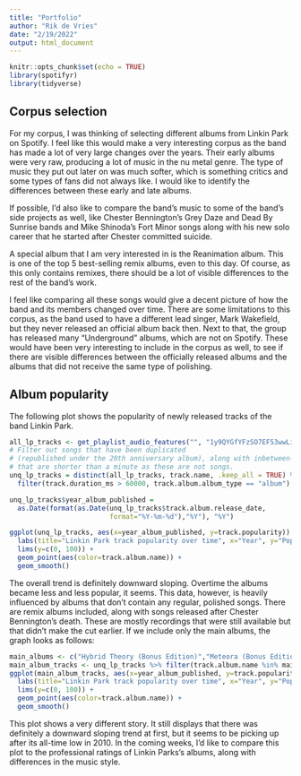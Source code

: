 ```yaml
---
title: "Portfolio"
author: "Rik de Vries"
date: "2/19/2022"
output: html_document
---
```


```r
knitr::opts_chunk$set(echo = TRUE)
library(spotifyr)
library(tidyverse)
```
## Corpus selection
For my corpus, I was thinking of selecting different albums from Linkin Park on Spotify. I feel like this would make a very interesting corpus as the band has made a lot of very large changes over the years. Their early albums were very raw, producing a lot of music in the nu metal genre. The type of music they put out later on was much softer, which is something critics and some types of fans did not always like. I would like to identify the differences between these early and late albums.

If possible, I'd also like to compare the band's music to some of the band's side projects as well, like Chester Bennington's Grey Daze and Dead By Sunrise bands and Mike Shinoda's Fort Minor songs along with his new solo career that he started after Chester committed suicide.

A special album that I am very interested in is the Reanimation album. This is one of the top 5 best-selling remix albums, even to this day. Of course, as this only contains remixes, there should be a lot of visible differences to the rest of the band's work.

I feel like comparing all these songs would give a decent picture of how the band and its members changed over time. There are some limitations to this corpus, as the band used to have a different lead singer, Mark Wakefield, but they never released an official album back then. Next to that, the group has released many "Underground" albums, which are not on Spotify. These would have been very interesting to include in the corpus as well, to see if there are visible differences between the officially released albums and the albums that did not receive the same type of polishing.

## Album popularity
The following plot shows the popularity of newly released tracks of the band Linkin Park.

```r
all_lp_tracks <- get_playlist_audio_features("", "1y9QYGfYFzSO7EF53wwLiB")
# Filter out songs that have been duplicated
# (republished under the 20th anniversary album), along with inbetween-tracks
# that are shorter than a minute as these are not songs.
unq_lp_tracks = distinct(all_lp_tracks, track.name, .keep_all = TRUE) %>% 
  filter(track.duration_ms > 60000, track.album.album_type == "album")

unq_lp_tracks$year_album_published = 
  as.Date(format(as.Date(unq_lp_tracks$track.album.release_date, 
                         format="%Y-%m-%d"),"%Y"), "%Y")

ggplot(unq_lp_tracks, aes(x=year_album_published, y=track.popularity)) +
  labs(title="Linkin Park track popularity over time", x="Year", y="Popularity", color = "Album") +
  lims(y=c(0, 100)) +
  geom_point(aes(color=track.album.name)) + 
  geom_smooth()
```

The overall trend is definitely downward sloping. Overtime the albums became less and less popular, it seems. This data, however, is heavily influenced by albums that don't contain any regular, polished songs. There are remix albums included, along with songs released after Chester Bennington's death. These are mostly recordings that were still available but that didn't make the cut earlier.
If we include only the main albums, the graph looks as follows:

```r
main_albums <- c("Hybrid Theory (Bonus Edition)","Meteora (Bonus Edition)", "Minutes to Midnight",  "A Thousand Suns", "LIVING THINGS","The Hunting Party", "One More Light")
main_album_tracks <- unq_lp_tracks %>% filter(track.album.name %in% main_albums)
ggplot(main_album_tracks, aes(x=year_album_published, y=track.popularity)) +
  labs(title="Linkin Park track popularity over time", x="Year", y="Popularity", color = "Album") +
  lims(y=c(0, 100)) +
  geom_point(aes(color=track.album.name)) + 
  geom_smooth()
```
This plot shows a very different story. It still displays that there was definitely a downward sloping trend at first, but it seems to be picking up after its all-time low in 2010. 
In the coming weeks, I'd like to compare this plot to the professional ratings of Linkin Parks's albums, along with differences in the music style. 
<!---
Comparisons with reviewers, 
Style of albums (loudness, dancability, ...)
-->